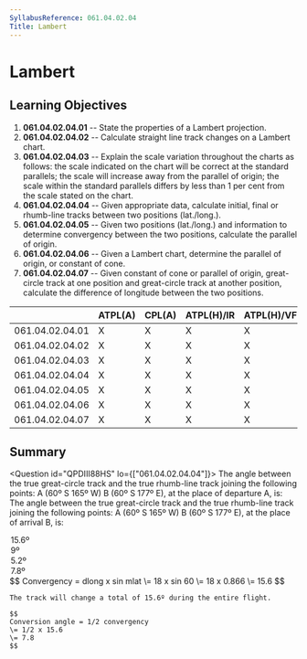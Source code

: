```yaml
---
SyllabusReference: 061.04.02.04
Title: Lambert
---
```


# Lambert

## Learning Objectives

1.  **061.04.02.04.01** -- State the properties of a Lambert projection.
2.  **061.04.02.04.02** -- Calculate straight line track changes on a Lambert
    chart.
3.  **061.04.02.04.03** -- Explain the scale variation throughout the charts as
    follows: the scale indicated on the chart will be correct at the standard
    parallels; the scale will increase away from the parallel of origin; the
    scale within the standard parallels differs by less than 1 per cent from the
    scale stated on the chart.
4.  **061.04.02.04.04** -- Given appropriate data, calculate initial, final or
    rhumb-line tracks between two positions (lat./long.).
5.  **061.04.02.04.05** -- Given two positions (lat./long.) and information to
    determine convergency between the two positions, calculate the parallel of
    origin.
6.  **061.04.02.04.06** -- Given a Lambert chart, determine the parallel of
    origin, or constant of cone.
7.  **061.04.02.04.07** -- Given constant of cone or parallel of origin,
    great-circle track at one position and great-circle track at another
    position, calculate the difference of longitude between the two positions.

|                 | ATPL(A) | CPL(A) | ATPL(H)/IR | ATPL(H)/VFR | CPL(H) | IR  | CBIR(A) |
| --------------- | ------- | ------ | ---------- | ----------- | ------ | --- | ------- |
| 061.04.02.04.01 | X       | X      | X          | X           | X      |     |         |
| 061.04.02.04.02 | X       | X      | X          | X           | X      |     |         |
| 061.04.02.04.03 | X       | X      | X          | X           | X      |     |         |
| 061.04.02.04.04 | X       | X      | X          | X           | X      |     |         |
| 061.04.02.04.05 | X       | X      | X          | X           | X      |     |         |
| 061.04.02.04.06 | X       | X      | X          | X           | X      |     |         |
| 061.04.02.04.07 | X       | X      | X          | X           | X      |     |         |

## Summary

<Question id="QPDIII88HS" lo={["061.04.02.04.04"]}>
  <Text variant="oneCorrect">
    The angle between the true great-circle track and the true
    rhumb-line track joining the following points:
    A (60º S 165º W) B (60º S 177º E),
    at the place of departure A, is:
  </Text>
<Text variant="oneCorrect">
  The angle between the true great-circle track and the true rhumb-line track
  joining the following points: A (60º S 165º W) B (60º S 177º E), at the place
  of arrival B, is:
</Text>
<Option>15.6º</Option>
<Option>9º</Option>
<Option>5.2º</Option>
<Option correct>7.8º</Option>

  <Explanation>
    $$
    Convergency = dlong x sin mlat
    \= 18 x sin 60
    \= 18 x 0.866
    \= 15.6
    $$

    The track will change a total of 15.6º during the entire flight.

    $$
    Conversion angle = 1/2 convergency
    \= 1/2 x 15.6
    \= 7.8
    $$

  </Explanation>
</Question>
